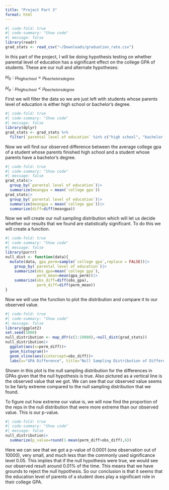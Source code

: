 ```yaml
---
title: "Project Part 3"
format: html
---
```


```r
#| code-fold: true
#| code-summary: "Show code"
#| message: false
library(readr)
grad_stats <- read_csv("~/Downloads/graduation_rate.csv")
```

In this part of the project, I will be doing hypothesis testing on whether parental level of education has a significant effect on the college GPA of students. 
These are our null  and alternate hypotheses:

$H_0:\mu_{high school}=\mu_{bachelors degree}$

$H_a:\mu_{high school}<\mu_{bachelors degree}$



First we will filter the data so we are just left with students whose parents level of education is either high school or bachelor's degree. 
```r
#| code-fold: true
#| code-summary: "Show code"
#| message: false
library(dplyr)
grad_stats <- grad_stats %>%
  filter(`parental level of education` %in% c("high school", "bachelor's degree"))
```

Now we will find our observed difference between the average college gpa of a student whose parents finished high school and a student whose parents have a bachelor's degree.  

```r
#| code-fold: true
#| code-summary: "Show code"
#| message: false
grad_stats|>
  group_by(`parental level of education`)|>
  summarize(meangpa = mean(`college gpa`))
grad_stats|>
  group_by(`parental level of education`)|>
  summarize(meangpa = mean(`college gpa`))|>
  summarize(diff=diff(meangpa))
```
Now we will create our null sampling distribution which will let us decide whether our results that we found are statistically significant. To do this we will create a function.
```r
#| code-fold: true
#| code-summary: "Show code"
#| message: false
library(purrr)
null_dist <- function(data){
  mutate(data, gpa_perm=sample(`college gpa`,replace = FALSE))|>
    group_by(`parental level of education`)|>
    summarize(obs_gpa=mean(`college gpa`),
              perm_mean=mean(gpa_perm))|>
    summarize(obs_diff=diff(obs_gpa),
              perm_diff=diff(perm_mean))
}
```
Now we will use the function to plot the distribution and compare it to our observed value. 

```r
#| code-fold: true
#| code-summary: "Show code"
#| message: false
library(ggplot2)
set.seed(1000)
null_distribution <- map_dfr(c(1:10000),~null_dist(grad_stats))
null_distribution|>
  ggplot(aes(x=perm_diff))+
  geom_histogram()+
  geom_vline(aes(xintercept=obs_diff))+
  labs(x="GPA Difference", title="Null Sampling Distribution of Difference in GPA")
```
Shown in this plot is the null sampling distribution for the differences in GPAs given that the null hypothesis is true. Also pictured as a vertical line is the observed value that we got. We can see that our observed value seems to be fairly extreme compared to the null sampling distribution that we found. 

To figure out how extreme our value is, we will now find the proportion of the reps in the null distribution that were more extreme than our observed value. This is our p-value.
```r
#| code-fold: true
#| code-summary: "Show code"
#| message: false
null_distribution|>
  summarize(p_value=round(1-mean(perm_diff>obs_diff),6))
```
Here we can see that we got a p-value of 0.0001 (one observation out of 10000), very small, and much less than the commonly used significance level 0.05. This implies that if the null hypothesis were true, we would see our observed result around 0.01% of the time. This means that we have grounds to reject the null hypothesis. So our conclusion is that it seems that the education level of parents of a student does play a significant role in their college GPA.  